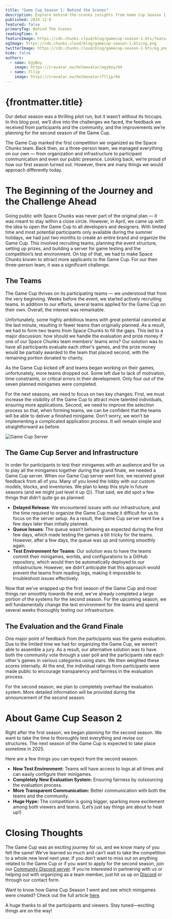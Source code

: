 ```yaml
---
title: "Game Cup Season 1: Behind the Scenes"
description: Explore behind-the-scenes insights from Game Cup Season 1! Learn about challenges, improvements, and exciting plans for Season 2.
published: 2024-12-8
featured: false
primaryTag: Behind The Scenes
readingTime: 6
featureImage: https://cdn.chunks.cloud/blog/gamecup-season-1-bts/feature.png
ogImage: https://cdn.chunks.cloud/blog/gamecup-season-1-bts/og.png
twitterImage: https://cdn.chunks.cloud/blog/gamecup-season-1-bts/og.png
hide: false
authors:
  - name: EgyBoy
    image: https://cravatar.eu/helmavatar/egyboy/64
  - name: Fllip
    image: https://cravatar.eu/helmavatar/fllip/64
---
```


# {frontmatter.title}
Our debut season was a thrilling pilot run, but it wasn’t without its hiccups. In this blog post, we’ll dive into the challenges we faced, the feedback we received from participants and the community, and the improvements we’re planning for the second season of the Game Cup.

The Game Cup marked the first competition we organized as the Space Chunks team. Back then, as a three-person team, we managed everything on our own — from organization and infrastructure to participant communication and even our public presence. Looking back, we’re proud of how our first season turned out. However, there are many things we would approach differently today.

# The Beginning of the Journey and the Challenge Ahead

Going public with Space Chunks was never part of the original plan — it was meant to stay within a close circle. However, in April, we came up with the idea to open the Game Cup to all developers and designers. With limited time and most potential participants only available during the summer holidays, we had just two months to create an entire brand and organize the Game Cup. This involved recruiting teams, planning the event structure, setting up prizes, and building a server for game testing and the competition’s test environment. On top of that, we had to make Space Chunks known to attract more applicants to the Game Cup. For our then three-person team, it was a significant challenge.

## The Teams

The Game Cup thrives on its participating teams — we understood that from the very beginning. Weeks before the event, we started actively recruiting teams. In addition to our efforts, several teams applied for the Game Cup on their own. Overall, the interest was remarkable.

Unfortunately, some highly ambitious teams with great potential canceled at the last minute, resulting in fewer teams than originally planned. As a result, we had to form two teams from Space Chunks to fill the gaps. This led to a major discussion: how should we handle the evaluation and prize money if one of our Space Chunks team members' teams wins? Our solution was to have all participants evaluate each other's games, and the prize money would be partially awarded to the team that placed second, with the remaining portion donated to charity.

As the Game Cup kicked off and teams began working on their games, unfortunately, more teams dropped out. Some left due to lack of motivation, time constraints, or critical errors in their development. Only four out of the seven planned minigames were completed.

For the next seasons, we need to focus on two key changes: First, we must increase the visibility of the Game Cup to attract more talented individuals, ensuring more applications. Second, we need to improve the selection process so that, when forming teams, we can be confident that the teams will be able to deliver a finished minigame. Don’t worry, we won’t be implementing a complicated application process. It will remain simple and straightforward as before.

![Game Cup Server](https://cdn.chunks.cloud/blog/gamecup-season-1-bts/content/gamecup-server.png)


## The Game Cup Server and Infrastructure

In order for participants to test their minigames with an audience and for us to play all the minigames together during the grand finale, we needed a Game Cup server. When our Game Cup server went live, we received great feedback from all of you. Many of you loved the lobby with our custom models, blocks, and inventories. We plan to keep this style in future seasons (and we might just level it up 😉). That said, we did spot a few things that didn’t quite go as planned:

- **Delayed Release**: We encountered issues with our infrastructure, and the time required to organize the Game Cup made it difficult for us to focus on the server setup. As a result, the Game Cup server went live a few days later than initially planned.
- **Queue Issues**: The queue wasn’t behaving as expected during the first few days, which made testing the games a bit tricky for the teams. However, after a few days, the queue was up and running smoothly again.
- **Test Environment for Teams**: Our solution was to have the teams commit their minigames, worlds, and configurations to a GitHub repository, which would then be automatically deployed to our infrastructure. However, we didn’t anticipate that this approach would prevent the teams from reading logs, making it impossible to troubleshoot issues effectively.

Now that we’ve wrapped up the first season of the Game Cup and most things ran smoothly towards the end, we’ve already completed a large portion of the systems for the second season. For the upcoming season, we will fundamentally change the test environment for the teams and spend several weeks thoroughly testing our infrastructure.

## The Evaluation and the Grand Finale

One major point of feedback from the participants was the game evaluation. Due to the limited time we had for organizing the Game Cup, we weren’t able to assemble a jury. As a result, our alternative solution was to have both the community vote through a user poll and the participants rate each other's games in various categories using stars. We then weighted these scores internally. At the end, the individual ratings from participants were made public to encourage transparency and fairness in the evaluation process.

For the second season, we plan to completely overhaul the evaluation system. More detailed information will be provided during the announcement of the second season.

# About Game Cup Season 2

Right after the first season, we began planning for the second season. We want to take the time to thoroughly test everything and revise our structures. The next season of the Game Cup is expected to take place sometime in 2025.

Here are a few things you can expect from the second season:

- **New Test Environment:** Teams will have access to logs at all times and can easily configure their minigames.
- **Completely New Evaluation System:** Ensuring fairness by outsourcing the evaluation process.
- **More Transparent Communication:** Better communication with both the teams and the community.
- **Huge Hype:** The competition is going bigger, sparking more excitement among both viewers and teams. (Let’s just say things are about to heat up!)

# Closing Thoughts

The Game Cup was an exciting journey for us, and we know many of you felt the same! We’ve learned so much and can’t wait to take the competition to a whole new level next year. If you don’t want to miss out on anything related to the Game Cup or if you want to apply for the second season, join our [Community Discord server](https://discord.chunks.space). If you’re interested in partnering with us or helping out with organizing as a team member, just hit us up on [Discord](https://discord.chunks.space) or through our contact form.

Want to know how Game Cup Season 1 went and see which minigames were created? Check out the full article [here](https://chunks.space/blog/posts/gamecup-season-1-recap).

A huge thanks to all the participants and viewers. Stay tuned—exciting things are on the way!